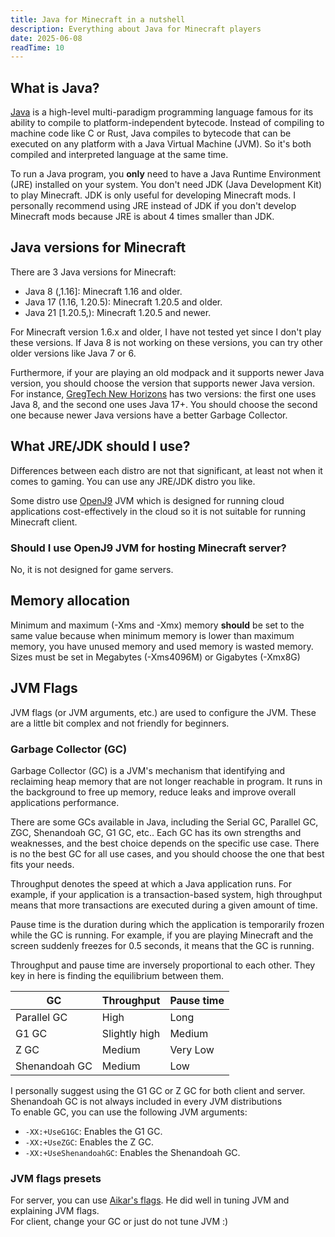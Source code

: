 ```yaml
---
title: Java for Minecraft in a nutshell
description: Everything about Java for Minecraft players
date: 2025-06-08
readTime: 10
---
```


## What is Java?

[Java](https://www.oracle.com/vn/java/) is a high-level multi-paradigm programming language famous for its ability to compile to platform-independent bytecode. Instead of compiling to machine code like C or Rust, Java compiles to bytecode that can be executed on any platform with a Java Virtual Machine (JVM). So it's both compiled and interpreted language at the same time.

To run a Java program, you **only** need to have a Java Runtime Environment (JRE) installed on your system. You don't need JDK (Java Development Kit) to play Minecraft. JDK is only useful for developing Minecraft mods. I personally recommend using JRE instead of JDK if you don't develop Minecraft mods because JRE is about 4 times smaller than JDK.

## Java versions for Minecraft

There are 3 Java versions for Minecraft:

- Java 8 (,1.16]: Minecraft 1.16 and older.
- Java 17 (1.16, 1.20.5): Minecraft 1.20.5 and older.
- Java 21 [1.20.5,): Minecraft 1.20.5 and newer.

For Minecraft version 1.6.x and older, I have not tested yet since I don't play these versions. If Java 8 is not working on these versions, you can try other older versions like Java 7 or 6.

Furthermore, if your are playing an old modpack and it supports newer Java version, you should choose the version that supports newer Java version. For instance, [GregTech New Horizons](https://github.com/GTNewHorizons/GT-New-Horizons-Modpack) has two versions: the first one uses Java 8, and the second one uses Java 17+. You should choose the second one because newer Java versions have a better Garbage Collector.

## What JRE/JDK should I use?

Differences between each distro are not that significant, at least not when it comes to gaming. You can use any JRE/JDK distro you like.

Some distro use [OpenJ9](https://eclipse.dev/openj9/) JVM which is designed for running cloud applications cost-effectively in the cloud so it is not suitable for running Minecraft client.

### Should I use OpenJ9 JVM for hosting Minecraft server?

No, it is not designed for game servers.

## Memory allocation

Minimum and maximum (-Xms and -Xmx) memory **should** be set to the same value because when minimum memory is lower than maximum memory, you have unused memory and used memory is wasted memory. Sizes must be set in Megabytes (-Xms4096M) or Gigabytes (-Xmx8G)

## JVM Flags

JVM flags (or JVM arguments, etc.) are used to configure the JVM. These are a little bit complex and not friendly for beginners.

### Garbage Collector (GC)

Garbage Collector (GC) is a JVM's mechanism that identifying and reclaiming heap memory that are not longer reachable in program. It runs in the background to free up memory, reduce leaks and improve overall applications performance.

There are some GCs available in Java, including the Serial GC, Parallel GC, ZGC, Shenandoah GC, G1 GC, etc.. Each GC has its own strengths and weaknesses, and the best choice depends on the specific use case. There is no the best GC for all use cases, and you should choose the one that best fits your needs.

<span class="text-blue font-semibold">Throughput</span> denotes the speed at which a Java
application runs. For example, if your application is a transaction-based system, high throughput
means that more transactions are executed during a given amount of time.

<span class="text-rose font-semibold">Pause time</span> is the duration during which the application
is temporarily frozen while the GC is running. For example, if you are playing Minecraft and the
screen suddenly freezes for 0.5 seconds, it means that the GC is running.

<span class="text-blue">Throughput</span> and
<span class="text-rose">pause time</span> are inversely proportional to each other. They key in here
is finding the equilibrium between them.

<table>
  <thead>
    <tr>
      <th>GC</th>
      <th text-blue>Throughput</th>
      <th text-rose>Pause time</th>
    </tr>
  </thead>
  <tbody>
    <tr>
      <td>Parallel GC</td>
      <td>High</td>
      <td>Long</td>
    </tr>
    <tr>
      <td>G1 GC</td>
      <td>Slightly high</td>
      <td>Medium</td>
    </tr>
    <tr>
      <td>Z GC</td>
      <td>Medium</td>
      <td>Very Low</td>
    </tr>
    <tr>
      <td>Shenandoah GC</td>
      <td>Medium</td>
      <td>Low</td>
    </tr>
  </tbody>
</table>

I personally suggest using the G1 GC or Z GC for both client and server. Shenandoah GC is not always included in every JVM distributions <br/>
To enable GC, you can use the following JVM arguments:

- `-XX:+UseG1GC`: Enables the G1 GC.
- `-XX:+UseZGC`: Enables the Z GC.
- `-XX:+UseShenandoahGC`: Enables the Shenandoah GC.

### JVM flags presets

For server, you can use [Aikar's flags](https://aikar.co/2018/07/02/tuning-the-jvm-g1gc-garbage-collector-flags-for-minecraft/). He did well in tuning JVM and explaining JVM flags. <br/>
For client, change your GC or just do not tune JVM :)
